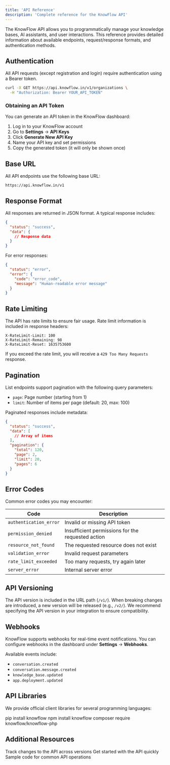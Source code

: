 ```yaml
---
title: 'API Reference'
description: 'Complete reference for the KnowFlow API'
---
```


The KnowFlow API allows you to programmatically manage your knowledge bases, AI assistants, and user interactions. This reference provides detailed information about available endpoints, request/response formats, and authentication methods.

## Authentication

All API requests (except registration and login) require authentication using a Bearer token.

```bash
curl -X GET https://api.knowflow.in/v1/organizations \
  -H "Authorization: Bearer YOUR_API_TOKEN"
```

### Obtaining an API Token

You can generate an API token in the KnowFlow dashboard:

1. Log in to your KnowFlow account
2. Go to **Settings** → **API Keys**
3. Click **Generate New API Key**
4. Name your API key and set permissions
5. Copy the generated token (it will only be shown once)

## Base URL

All API endpoints use the following base URL:

```
https://api.knowflow.in/v1
```

## Response Format

All responses are returned in JSON format. A typical response includes:

```json
{
  "status": "success",
  "data": {
    // Response data
  }
}
```

For error responses:

```json
{
  "status": "error",
  "error": {
    "code": "error_code",
    "message": "Human-readable error message"
  }
}
```

## Rate Limiting

The API has rate limits to ensure fair usage. Rate limit information is included in response headers:

```
X-RateLimit-Limit: 100
X-RateLimit-Remaining: 98
X-RateLimit-Reset: 1635753600
```

If you exceed the rate limit, you will receive a `429 Too Many Requests` response.

## Pagination

List endpoints support pagination with the following query parameters:

- `page`: Page number (starting from 1)
- `limit`: Number of items per page (default: 20, max: 100)

Paginated responses include metadata:

```json
{
  "status": "success",
  "data": [
    // Array of items
  ],
  "pagination": {
    "total": 120,
    "page": 2,
    "limit": 20,
    "pages": 6
  }
}
```

## Error Codes

Common error codes you may encounter:

| Code | Description |
|------|-------------|
| `authentication_error` | Invalid or missing API token |
| `permission_denied` | Insufficient permissions for the requested action |
| `resource_not_found` | The requested resource does not exist |
| `validation_error` | Invalid request parameters |
| `rate_limit_exceeded` | Too many requests, try again later |
| `server_error` | Internal server error |

## API Versioning

The API version is included in the URL path (`/v1/`). When breaking changes are introduced, a new version will be released (e.g., `/v2/`). We recommend specifying the API version in your integration to ensure compatibility.

## Webhooks

KnowFlow supports webhooks for real-time event notifications. You can configure webhooks in the dashboard under **Settings** → **Webhooks**.

Available events include:

- `conversation.created`
- `conversation.message.created`
- `knowledge_base.updated`
- `app.deployment.updated`

## API Libraries

We provide official client libraries for several programming languages:

<CardGroup cols={3}>
  <Card title="Python" icon="python" href="https://github.com/knowflow/knowflow-python">
    pip install knowflow
  </Card>
  <Card title="JavaScript" icon="js" href="https://github.com/knowflow/knowflow-js">
    npm install knowflow
  </Card>
  <Card title="PHP" icon="php" href="https://github.com/knowflow/knowflow-php">
    composer require knowflow/knowflow-php
  </Card>
</CardGroup>

## Additional Resources

<CardGroup>
  <Card title="API Changelog" icon="list-check" href="/api-reference/changelog">
    Track changes to the API across versions
  </Card>
  <Card title="Quickstart Guide" icon="bolt" href="/api-reference/quickstart">
    Get started with the API quickly
  </Card>
  <Card title="Code Examples" icon="code" href="/api-reference/examples">
    Sample code for common API operations
  </Card>
</CardGroup>
